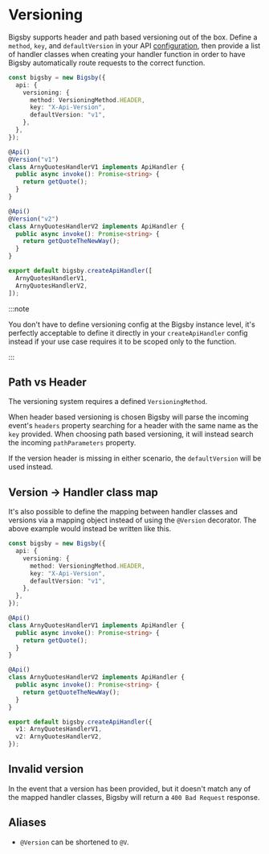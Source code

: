 # Versioning

Bigsby supports header and path based versioning out of the box. Define a `method`, `key`, and
`defaultVersion` in your API [configuration](./configuration), then provide a list of handler
classes when creating your handler function in order to have Bigsby automatically route
requests to the correct function.

```typescript
const bigsby = new Bigsby({
  api: {
    versioning: {
      method: VersioningMethod.HEADER,
      key: "X-Api-Version",
      defaultVersion: "v1",
    },
  },
});

@Api()
@Version("v1")
class ArnyQuotesHandlerV1 implements ApiHandler {
  public async invoke(): Promise<string> {
    return getQuote();
  }
}

@Api()
@Version("v2")
class ArnyQuotesHandlerV2 implements ApiHandler {
  public async invoke(): Promise<string> {
    return getQuoteTheNewWay();
  }
}

export default bigsby.createApiHandler([
  ArnyQuotesHandlerV1,
  ArnyQuotesHandlerV2,
]);
```

:::note

You don't have to define versioning config at the Bigsby instance level, it's perfectly
acceptable to define it directly in your `createApiHandler` config instead if your use
case requires it to be scoped only to the function.

:::

## Path vs Header

The versioning system requires a defined `VersioningMethod`.

When header based versioning is chosen Bigsby will parse the incoming event's `headers`
property searching for a header with the same name as the `key` provided. When choosing
path based versioning, it will instead search the incoming `pathParameters` property.

If the version header is missing in either scenario, the `defaultVersion` will be used
instead.

## Version -> Handler class map

It's also possible to define the mapping between handler classes and versions via a mapping
object instead of using the `@Version` decorator. The above example would instead be written
like this.

```typescript
const bigsby = new Bigsby({
  api: {
    versioning: {
      method: VersioningMethod.HEADER,
      key: "X-Api-Version",
      defaultVersion: "v1",
    },
  },
});

@Api()
class ArnyQuotesHandlerV1 implements ApiHandler {
  public async invoke(): Promise<string> {
    return getQuote();
  }
}

@Api()
class ArnyQuotesHandlerV2 implements ApiHandler {
  public async invoke(): Promise<string> {
    return getQuoteTheNewWay();
  }
}

export default bigsby.createApiHandler({
  v1: ArnyQuotesHandlerV1,
  v2: ArnyQuotesHandlerV2,
});
```

## Invalid version

In the event that a version has been provided, but it doesn't match any of the mapped
handler classes, Bigsby will return a `400 Bad Request` response.

## Aliases

- `@Version` can be shortened to `@V`.
